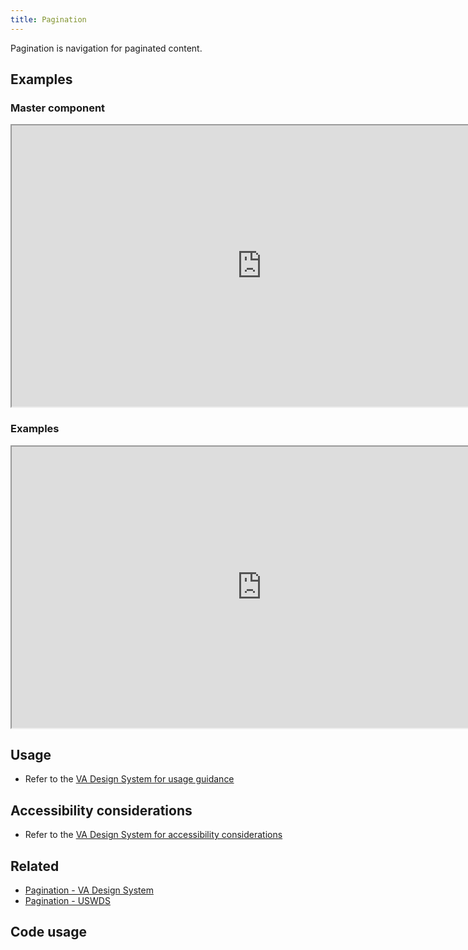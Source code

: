 ```yaml
---
title: Pagination
---
```



Pagination is navigation for paginated content.

## Examples

### Master component
<iframe width="800" height="450" alt="Image of master component in Figma showing light and dark mode" src="https://www.figma.com/embed?embed_host=share&url=https%3A%2F%2Fwww.figma.com/file/QVLPB3eOunmKrgQOuOt0SU/%F0%9F%93%90-DesignLibrary2.0---VAMobile?type=design&node-id=16025-1995&mode=design&t=kmODZY3bkhNgpYY1-4" title="Image of master component in Figma showing light and dark mode" allowfullscreen></iframe>

### Examples
<iframe width="800" height="450" alt="Image of component examples in Figma" src="https://www.figma.com/embed?embed_host=share&url=https%3A%2F%2Fwww.figma.com/file/QVLPB3eOunmKrgQOuOt0SU/%F0%9F%93%90-DesignLibrary2.0---VAMobile?type=design&node-id=16025-1996&mode=design&t=kmODZY3bkhNgpYY1-4" allowfullscreen></iframe>

## Usage
* Refer to the [VA Design System for usage guidance](https://design.va.gov/components/pagination#usage)

## Accessibility considerations
* Refer to the [VA Design System for accessibility considerations](https://design.va.gov/components/pagination#accessibility-considerations)

## Related
* [Pagination - VA Design System](https://design.va.gov/components/pagination)
* [Pagination - USWDS](https://designsystem.digital.gov/components/pagination/)

## Code usage


<ComponentTopInfo componentName="Pagination" example={exampleString} codeString={PaginationString} />